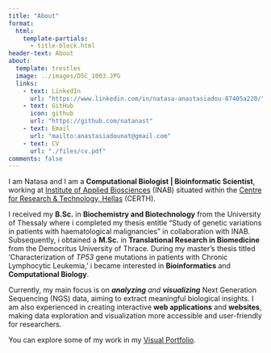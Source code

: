 ```yaml
---
title: "About"
format:
  html:
    template-partials:
      - title-block.html
header-text: About
about:
  template: trestles 
  image: ../images/DSC_1003.JPG
  links:
    - text: LinkedIn
      url: "https://www.linkedin.com/in/natasa-anastasiadou-87405a220/"
    - text: GitHub
      icon: github
      url: "https://github.com/natanast"
    - text: Email
      url: "mailto:anastasiadounat@gmail.com"
    - text: CV
      url: "./files/cv.pdf"
comments: false
---
```


I am Natasa and I am a **Computational Biologist \| Bioinformatic Scientist**, working at [Institute of Applied Biosciences](https://www.inab.certh.gr/) (INAB) situated within the [Centre for Research & Technology, Hellas](https://www.certh.gr/root.en.aspx) (CERTH).

I received my **B.Sc.** in **Biochemistry and Biotechnology** from the University of Thessaly where i completed my thesis entitle “Study of genetic variations in patients with haematological malignancies” in collaboration with INAB. Subsequently, i obtained a **M.Sc.** in **Translational Research in Biomedicine** from the Democritus University of Thrace. During my master’s thesis titled ‘Characterization of *TP53* gene mutations in patients with Chronic Lymphocytic Leukemia,’ i became interested in **Bioinformatics** and **Computational Biology**.

Currently, my main focus is on ***analyzing** and **visualizing*** Next Generation Sequencing (NGS) data, aiming to extract meaningful biological insights. I am also experienced in creating interactive **web applications** and **websites**, making data exploration and visualization more accessible and user-friendly for researchers.

You can explore some of my work in my [Visual Portfolio](https://natanast.github.io/qmd/visual_portfolio.html).